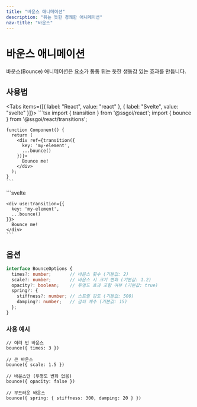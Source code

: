 ```yaml
---
title: "바운스 애니메이션"
description: "튀는 듯한 경쾌한 애니메이션"
nav-title: "바운스"
---
```


# 바운스 애니메이션

바운스(Bounce) 애니메이션은 요소가 통통 튀는 듯한 생동감 있는 효과를 만듭니다.

<TransitionDemo type="bounce" />

## 사용법

<Tabs items={[{ label: "React", value: "react" }, { label: "Svelte", value: "svelte" }]}>
  <TabPanel value="react">
    ```tsx
    import { transition } from '@ssgoi/react';
    import { bounce } from '@ssgoi/react/transitions';

    function Component() {
      return (
        <div ref={transition({
          key: 'my-element',
          ...bounce()
        })}>
          Bounce me!
        </div>
      );
    }
    ```
  </TabPanel>
  <TabPanel value="svelte">
    ```svelte
    <script>
      import { transition } from '@ssgoi/svelte';
      import { bounce } from '@ssgoi/svelte/transitions';
    </script>

    <div use:transition={{
      key: 'my-element',
      ...bounce()
    }}>
      Bounce me!
    </div>
    ```
  </TabPanel>
</Tabs>

## 옵션

```typescript
interface BounceOptions {
  times?: number;       // 바운스 횟수 (기본값: 2)
  scale?: number;       // 바운스 시 크기 변화 (기본값: 1.2)
  opacity?: boolean;    // 투명도 효과 포함 여부 (기본값: true)
  spring?: {
    stiffness?: number; // 스프링 강도 (기본값: 500)
    damping?: number;   // 감쇠 계수 (기본값: 15)
  };
}
```

### 사용 예시

```tsx
// 여러 번 바운스
bounce({ times: 3 })

// 큰 바운스
bounce({ scale: 1.5 })

// 바운스만 (투명도 변화 없음)
bounce({ opacity: false })

// 부드러운 바운스
bounce({ spring: { stiffness: 300, damping: 20 } })
```